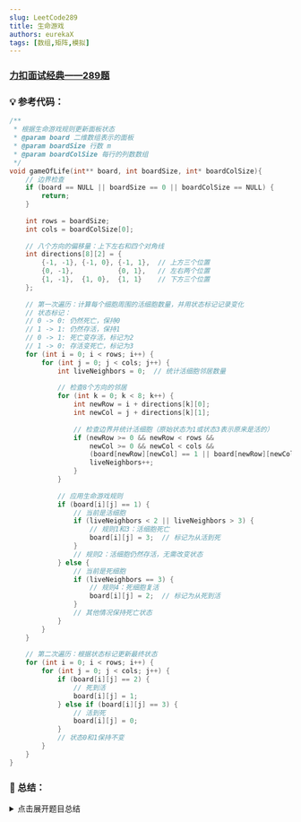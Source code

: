 ```yaml
---
slug: LeetCode289
title: 生命游戏
authors: eurekaX
tags: [数组,矩阵,模拟]
---
```



### <B2>[力扣面试经典——289题](https://leetcode.cn/problems/game-of-life/?envType=study-plan-v2&envId=top-interview-150 "力扣")</B2>

<!-- truncate -->


### 💡 参考代码：

```c
/**
 * 根据生命游戏规则更新面板状态
 * @param board 二维数组表示的面板
 * @param boardSize 行数 m
 * @param boardColSize 每行的列数数组
 */
void gameOfLife(int** board, int boardSize, int* boardColSize){
    // 边界检查
    if (board == NULL || boardSize == 0 || boardColSize == NULL) {
        return;
    }
    
    int rows = boardSize;
    int cols = boardColSize[0];
    
    // 八个方向的偏移量：上下左右和四个对角线
    int directions[8][2] = {
        {-1, -1}, {-1, 0}, {-1, 1},  // 上方三个位置
        {0, -1},           {0, 1},   // 左右两个位置
        {1, -1},  {1, 0},  {1, 1}    // 下方三个位置
    };
    
    // 第一次遍历：计算每个细胞周围的活细胞数量，并用状态标记记录变化
    // 状态标记：
    // 0 -> 0: 仍然死亡，保持0
    // 1 -> 1: 仍然存活，保持1
    // 0 -> 1: 死亡变存活，标记为2
    // 1 -> 0: 存活变死亡，标记为3
    for (int i = 0; i < rows; i++) {
        for (int j = 0; j < cols; j++) {
            int liveNeighbors = 0;  // 统计活细胞邻居数量
            
            // 检查8个方向的邻居
            for (int k = 0; k < 8; k++) {
                int newRow = i + directions[k][0];
                int newCol = j + directions[k][1];
                
                // 检查边界并统计活细胞（原始状态为1或状态3表示原来是活的）
                if (newRow >= 0 && newRow < rows && 
                    newCol >= 0 && newCol < cols && 
                    (board[newRow][newCol] == 1 || board[newRow][newCol] == 3)) {
                    liveNeighbors++;
                }
            }
            
            // 应用生命游戏规则
            if (board[i][j] == 1) {
                // 当前是活细胞
                if (liveNeighbors < 2 || liveNeighbors > 3) {
                    // 规则1和3：活细胞死亡
                    board[i][j] = 3;  // 标记为从活到死
                }
                // 规则2：活细胞仍然存活，无需改变状态
            } else {
                // 当前是死细胞
                if (liveNeighbors == 3) {
                    // 规则4：死细胞复活
                    board[i][j] = 2;  // 标记为从死到活
                }
                // 其他情况保持死亡状态
            }
        }
    }
    
    // 第二次遍历：根据状态标记更新最终状态
    for (int i = 0; i < rows; i++) {
        for (int j = 0; j < cols; j++) {
            if (board[i][j] == 2) {
                // 死到活
                board[i][j] = 1;
            } else if (board[i][j] == 3) {
                // 活到死
                board[i][j] = 0;
            }
            // 状态0和1保持不变
        }
    }
}

```

### 📖 总结：

<details>
<summary>点击展开题目总结</summary>
# 🤔 生命游戏

---

## 1️⃣ 题目核心信息

🎯 **功能描述**：根据康威生命游戏的四条生存定律，同时更新整个细胞面板的状态

📥 **输入输出**：
- **输入**：`board` - 二维整数数组，表示当前细胞面板状态（0表示死细胞，1表示活细胞）
- **输出**：无返回值，直接修改输入的 `board` 数组为下一状态

---

## 2️⃣ 实现原理

💡 **核心思路**：使用原地算法，通过引入中间状态码来同时记录原始状态和新状态，避免更新过程中的相互影响

📋 **实现步骤**：
1. 定义八个方向的偏移量数组，用于检查每个细胞的邻居
2. 第一次遍历面板，统计每个细胞周围活细胞数量并根据规则标记中间状态
3. 使用状态码2表示死细胞变活细胞，状态码3表示活细胞变死细胞
4. 第二次遍历面板，将中间状态转换为最终状态

---

## 3️⃣ 关键点解析

### 🎯 代码技巧
- **状态编码**：使用2和3作为中间状态，既保留原始信息又标记变化
- **方向数组**：预定义8个方向的偏移量，简化邻居检查逻辑
- **边界判断**：在检查邻居时进行边界验证，避免数组越界
- **原地修改**：不使用额外空间，满足进阶要求

## 4️⃣ 使用场景

### ✅ 适用情况：
- 细胞自动机模拟
- 并行状态更新问题
- 需要原地算法优化空间的场景

### ⚠️ 前提条件：
- 输入矩阵不为空
- 矩阵元素只能是0或1
- 所有细胞状态需要同时更新

## 5️⃣ 复杂度分析

- ⏱️ 时间复杂度：O(m×n)，其中m和n分别是面板的行数和列数，需要遍历每个细胞两次

- 💾 空间复杂度：O(1)，只使用了常数额外空间，满足原地算法要求

## 6️⃣ 注意事项

### 🚩 边界情况：
- 空矩阵或NULL指针
- 单行或单列矩阵
- 矩阵边缘细胞的邻居检查

### 💥 易错点：
- 忘记同时更新所有细胞，导致状态依赖错误
- 统计邻居时未正确识别中间状态
- 边界检查不完整导致数组越界
- 状态转换时混淆原始状态和新状态

## 7️⃣ 补充说明


## 🔁 执行过程详解

### 第一步：第一次遍历 - 统计邻居并标记状态

我们逐个检查每个细胞：

#### 细胞 [0,0] (值: 0)
- 周围活细胞数: 1个 ([0,1])
- 规则4不满足(需要恰好3个)，保持死亡
- 状态保持: 0

#### 细胞 [0,1] (值: 1)
- 周围活细胞数: 1个 ([1,1])
- 规则1满足(少于2个)，将死亡
- 状态标记: 3

#### 细胞 [0,2] (值: 0)
- 周围活细胞数: 1个 ([1,1])
- 规则4不满足(需要恰好3个)，保持死亡
- 状态保持: 0

#### 细胞 [1,0] (值: 0)
- 周围活细胞数: 2个 ([0,1], [2,1])
- 规则4不满足(需要恰好3个)，保持死亡
- 状态保持: 0

#### 细胞 [1,1] (值: 1)
- 周围活细胞数: 2个 ([0,1], [2,1])
- 规则2满足(2或3个)，保持存活
- 状态保持: 1

#### 细胞 [1,2] (值: 0)
- 周围活细胞数: 2个 ([0,1], [2,1])
- 规则4不满足(需要恰好3个)，保持死亡
- 状态保持: 0

#### 细胞 [2,0] (值: 0)
- 周围活细胞数: 1个 ([1,1])
- 规则4不满足(需要恰好3个)，保持死亡
- 状态保持: 0

#### 细胞 [2,1] (值: 1)
- 周围活细胞数: 1个 ([1,1])
- 规则1满足(少于2个)，将死亡
- 状态标记: 3

#### 细胞 [2,2] (值: 0)
- 周围活细胞数: 1个 ([1,1])
- 规则4不满足(需要恰好3个)，保持死亡
- 状态保持: 0

第一次遍历后状态：
```
中间状态: [0, 3, 0] [0, 1, 0] [0, 3, 0]
```

### 第二步：第二次遍历 - 更新最终状态

根据中间状态码更新最终状态：
- 状态3 → 0 (活细胞变死细胞)
- 状态1 → 1 (保持活细胞)
- 状态0 → 0 (保持死细胞)

最终结果：
```
下一状态: [0, 0, 0] [0, 1, 0] [0, 0, 0]
```

## 📊 状态转换图解
```
初始状态        中间状态        最终状态
[0, 1, 0]  ---> [0, 3, 0] ---> [0, 0, 0]
[0, 1, 0]  ---> [0, 1, 0] ---> [0, 1, 0]
[0, 1, 0]  ---> [0, 3, 0] ---> [0, 0, 0]
    │               │              │
    │               │              └── 活细胞减少，只剩中心一个
    │               └── 标记将要死亡的细胞(3)和保持的细胞(1)
    └── 垂直排列的3个活细胞
```
## 🧠 关键理解点

1. **同时更新**：所有细胞的状态是基于同一初始状态计算的
2. **状态标记**：使用中间状态码避免更新过程中的相互影响
3. **邻居统计**：在统计邻居时，状态3仍被视为活细胞(原始状态)
4. **边界处理**：边缘细胞的邻居数量自然减少

这个例子展示了垂直线状的活细胞如何在生命游戏规则下演变为只剩中心一个活细胞的稳定状态。
</details>
